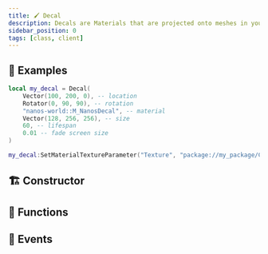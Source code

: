 ```yaml
---
title: 🖌️ Decal
description: Decals are Materials that are projected onto meshes in your level, including Static Meshes and Skeletal Meshes.
sidebar_position: 0
tags: [class, client]
---
```


<HeaderDeclaration type="Class" name="Decal" image="/img/docs/decals.webp" />


## 🎒 Examples

```lua title=Client/Index.lua
local my_decal = Decal(
    Vector(100, 200, 0), -- location
    Rotator(0, 90, 90), -- rotation
    "nanos-world::M_NanosDecal", -- material
    Vector(128, 256, 256), -- size
    60, -- lifespan
    0.01 -- fade screen size
)

my_decal:SetMaterialTextureParameter("Texture", "package://my_package/Client/image.jpg")
```


## 🏗️ Constructor

<ConstructorDeclaration type="Class" name="Decal" />


## 🦠 Functions

<FunctionsDeclaration type="Class" name="Decal" />


## 🚀 Events

<EventsDeclaration type="Class" name="Decal" />
